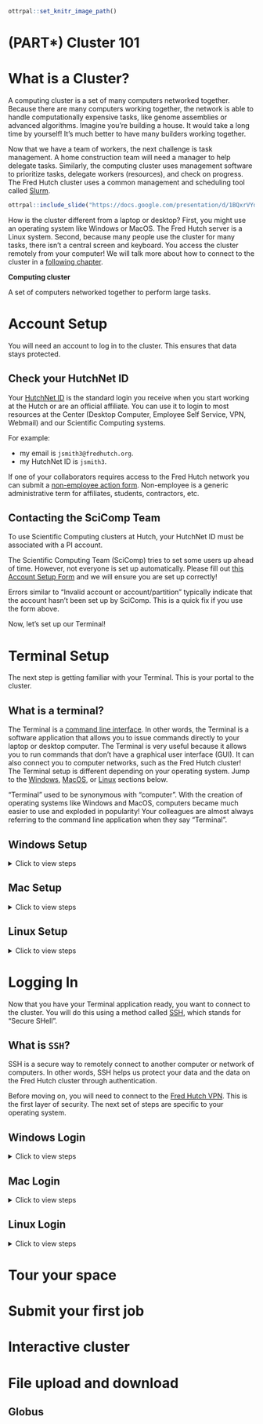 
```r
ottrpal::set_knitr_image_path()
```

# (PART\*) Cluster 101 {-}

# What is a Cluster?

A computing cluster is a set of many computers networked together. Because there are many computers working together, the network is able to handle computationally expensive tasks, like genome assemblies or advanced algorithms. Imagine you're building a house. It would take a long time by yourself! It's much better to have many builders working together.

Now that we have a team of workers, the next challenge is task management. A home construction team will need a manager to help delegate tasks. Similarly, the computing cluster uses management software to prioritize tasks, delegate workers (resources), and check on progress. The Fred Hutch cluster uses a common management and scheduling tool called [Slurm](https://slurm.schedmd.com/overview.html).

```r
ottrpal::include_slide("https://docs.google.com/presentation/d/1BQxrVYdKZTbpCaF-i_q9w7s9x034lEXpQZDU-Sl09cs/edit#slide=id.g149d37dd4a1_0_18")
```

How is the cluster different from a laptop or desktop? First, you might use an operating system like Windows or MacOS. The Fred Hutch server is a Linux system. Second, because many people use the cluster for many tasks, there isn't a central screen and keyboard. You access the cluster remotely from your computer! We will talk more about how to connect to the cluster in a [following chapter](#terminal).

<div class = "dictionary">
**Computing cluster**  
  
A set of computers networked together to perform large tasks.
</div>

# Account Setup

You will need an account to log in to the cluster. This ensures that data stays protected.

## Check your HutchNet ID

Your [HutchNet ID](https://centernet.fredhutch.org/cn/u/center-it/help-desk.html) is the standard login you receive when you start working at the Hutch or are an official affiliate. You can use it to login to most resources at the Center (Desktop Computer, Employee Self Service, VPN, Webmail) and our Scientific Computing systems. 

For example:  

- my email is `jsmith3@fredhutch.org`.  
- my HutchNet ID is `jsmith3`.  

<div class = "notice">
If one of your collaborators requires access to the Fred Hutch network you can submit a [non-employee action form](https://centernet.fredhutch.org/cn/f/hr/lcex/non-employee-action-form.html). Non-employee is a generic administrative term for affiliates, students, contractors, etc.
</div>

## Contacting the SciComp Team

To use Scientific Computing clusters at Hutch, your HutchNet ID must be associated with a PI account. 

The Scientific Computing Team (SciComp) tries to set some users up ahead of time. However, not everyone is set up automatically. Please fill out [this Account Setup Form](https://forms.gle/5ct8mQCeBD7LUt6S7) and we will ensure you are set up correctly!

<div class = "warning">
Errors similar to “Invalid account or account/partition” typically indicate that the account hasn’t been set up by SciComp. This is a quick fix if you use the form above.
</div>

Now, let's set up our Terminal!

# Terminal Setup {#terminal}

The next step is getting familiar with your Terminal. This is your portal to the cluster.

## What is a terminal?

The Terminal is a [command line interface](https://www.codecademy.com/article/command-line-interface). In other words, the Terminal is a software application that allows you to issue commands directly to your laptop or desktop computer. The Terminal is very useful because it allows you to run commands that don't have a graphical user interface (GUI). It can also connect you to computer networks, such as the Fred Hutch cluster! The Terminal setup is different depending on your operating system. Jump to the [Windows](#windows), [MacOS](#mac), or [Linux](#linux) sections below.

<div class = "terminal">
"Terminal" used to be synonymous with "computer". With the creation of operating systems like Windows and MacOS, computers became much easier to use and exploded in popularity! Your colleagues are almost always referring to the command line application when they say "Terminal".
</div>

## Windows Setup {#windows}

<details><summary>Click to view steps</summary><p>

You will need to install a Terminal application called PuTTY to connect to the Fred Hutch Cluster.

1. You should then see PuTTY available in the Software Center. Click "Install" and go through the Setup Wizard.

    ```r
ottrpal::include_slide("https://docs.google.com/presentation/d/1BQxrVYdKZTbpCaF-i_q9w7s9x034lEXpQZDU-Sl09cs/edit#slide=id.g15643d101eb_4_15")
    ```

    ```r
ottrpal::include_slide("https://docs.google.com/presentation/d/1BQxrVYdKZTbpCaF-i_q9w7s9x034lEXpQZDU-Sl09cs/edit#slide=id.g15643d101eb_4_20")
    ```

    <div class = "notice">
    You can also [install PuTTY manually](faq.html#manual-putty) if you don't see it in the Software Center.
    </div>

1. PuTTY should now be available in your applications. Click on PuTTY to open.

    ```r
ottrpal::include_slide("https://docs.google.com/presentation/d/1BQxrVYdKZTbpCaF-i_q9w7s9x034lEXpQZDU-Sl09cs/edit#slide=id.g15643d101eb_4_28")
    ```

1. You should now see the PuTTY Configuration menu.

    ```r
ottrpal::include_slide("https://docs.google.com/presentation/d/1BQxrVYdKZTbpCaF-i_q9w7s9x034lEXpQZDU-Sl09cs/edit#slide=id.g15643d101eb_4_35")
    ```

</p></details>

## Mac Setup {#mac}

<details><summary>Click to view steps</summary><p>

Mac machines come with a Terminal installed. 

1. Go to Finder > Applications > Utilities > Terminal and double-click. 

    ```r
ottrpal::include_slide("https://docs.google.com/presentation/d/1BQxrVYdKZTbpCaF-i_q9w7s9x034lEXpQZDU-Sl09cs/edit#slide=id.g149d37dd4a1_0_9")
    ```

1. Your Terminal should look like this:
    
    ```r
ottrpal::include_slide("https://docs.google.com/presentation/d/1BQxrVYdKZTbpCaF-i_q9w7s9x034lEXpQZDU-Sl09cs/edit#slide=id.g149d37dd4a1_0_2")
    ```

</p></details>
    
## Linux Setup {#linux}

<details><summary>Click to view steps</summary><p>

The commonly used Linux distribution, Ubuntu, already comes with a Terminal installed. 

1. Press ctrl + alt + T. Your open Terminal window should look like this:

[SCREENSHOT]

1. Update the Terminal and prepare it for connecting to the cluster by running:

```
sudo apt install openssh-server
```

Enter your password and enter `Y` when prompted.

</p></details>

# Logging In

Now that you have your Terminal application ready, you want to connect to the cluster. You will do this using a method called [SSH](https://www.ssh.com/academy/ssh/protocol), which stands for "Secure SHell".

## What is `SSH`?

SSH is a secure way to remotely connect to another computer or network of computers. In other words, SSH helps us protect your data and the data on the Fred Hutch cluster through authentication.

Before moving on, you will need to connect to the [Fred Hutch VPN](https://centernet.fredhutch.org/cn/u/center-it/help-desk/vpn.html). This is the first layer of security. The next set of steps are specific to your operating system.  

## Windows Login 

<details><summary>Click to view steps</summary><p>

1. Go to the PuTTY Configuration menu. Under "Host Name" type **rhino** and click "Open".

    ```r
ottrpal::include_slide("https://docs.google.com/presentation/d/1BQxrVYdKZTbpCaF-i_q9w7s9x034lEXpQZDU-Sl09cs/edit#slide=id.g15643d101eb_4_41")
    ```

1. You will be prompted to login. Type in your HutchNetID (e.g., `jsmith3`).

    ```r
ottrpal::include_slide("https://docs.google.com/presentation/d/1BQxrVYdKZTbpCaF-i_q9w7s9x034lEXpQZDU-Sl09cs/edit#slide=id.g15643d101eb_4_48")
    ```
   
1. Enter your password. No`*` or symbols will show up, so type it in carefully!
1. You are now logged in! There should be a login message, with your name at the bottom.

    ```r
ottrpal::include_slide("https://docs.google.com/presentation/d/1BQxrVYdKZTbpCaF-i_q9w7s9x034lEXpQZDU-Sl09cs/edit#slide=id.g15643d101eb_4_60")
    ```

Congratulations! You are now logged in to the Fred Hutch cluster!

</p></details>

## Mac Login

<details><summary>Click to view steps</summary><p>

1. Type the following commands, substituting in your HutchNet ID:  

    ```
    ssh -Y HutchID@rhino
    ```
1. You will see a message that looks like `The authenticity of host 'rhino (XXX.XXX.XX.XX)' can't be established.` Type in `yes` and hit enter.
1. Enter your password. No`*` or symbols will show up, so type it in carefully!
1. You are now logged in! There should be a login message, with your name at the bottom.

    ```r
ottrpal::include_slide("https://docs.google.com/presentation/d/1BQxrVYdKZTbpCaF-i_q9w7s9x034lEXpQZDU-Sl09cs/edit#slide=id.g149d37dd4a1_0_43")
    ```
    
Congratulations! You are now logged in to the Fred Hutch cluster!

</p></details>
    
## Linux Login

<details><summary>Click to view steps</summary><p>

Congratulations! You are now logged in to the Fred Hutch cluster!

</p></details>

# Tour your space

# Submit your first job

# Interactive cluster

# File upload and download

## Globus


